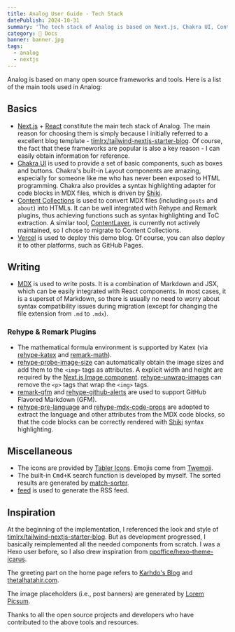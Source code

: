 ```yaml
---
title: Analog User Guide - Tech Stack
datePublish: 2024-10-31
summary: 'The tech stack of Analog is based on Next.js, Chakra UI, Content Collections and many other open source foundations.'
category: 🌈 Docs
banner: banner.jpg
tags:
  - analog
  - nextjs
---
```


Analog is based on many open source frameworks and tools. Here is a list of the main tools used in Analog:

## Basics

- [Next.js](https://nextjs.org/docs) + [React](https://react.dev) constitute the main tech stack of Analog. The main reason for choosing them is simply because I initially referred to a excellent blog template - [timlrx/tailwind-nextjs-starter-blog](https://github.com/timlrx/tailwind-nextjs-starter-blog). Of course, the fact that these frameworks are popular is also a key reason - I can easily obtain information for reference.
- [Chakra UI](https://chakra-ui.com) is used to provide a set of basic components, such as boxes and buttons. Chakra's built-in Layout components are amazing, especially for someone like me who has never been exposed to HTML programming. Chakra also provides a syntax highlighting adapter for code blocks in MDX files, which is driven by [Shiki](https://shiki.style).
- [Content Collections](https://www.content-collections.dev) is used to convert MDX files (including `posts` and `about`) into HTMLs. It can be well integrated with Rehype and Remark plugins, thus achieving functions such as syntax highlighting and ToC extraction. A similar tool, [ContentLayer](https://contentlayer.dev/docs), is currently not actively maintained, so I chose to migrate to Content Collections.
- [Vercel](https://vercel.com) is used to deploy this demo blog. Of course, you can also deploy it to other platforms, such as GitHub Pages.

## Writing

- [MDX](https://mdxjs.com) is used to write posts. It is a combination of Markdown and JSX, which can be easily integrated with React components. In most cases, it is a superset of Markdown, so there is usually no need to worry about syntax compatibility issues during migration (except for changing the file extension from `.md` to `.mdx`).

### Rehype & Remark Plugins

- The mathematical formula environment is supported by Katex (via [rehype-katex](https://www.npmjs.com/package/rehype-katex) and [remark-math](https://www.npmjs.com/package/remark-math)).
- [rehype-probe-image-size](https://www.npmjs.com/package/rehype-probe-image-size) can automatically obtain the image sizes and add them to the `<img>` tags as attributes. A explicit width and height are required by the [Next.js Image component](https://nextjs.org/docs/app/api-reference/components/image). [rehype-unwrap-images](https://www.npmjs.com/package/rehype-unwrap-images) can remove the `<p>` tags that wrap the `<img>` tags.
- [remark-gfm](https://www.npmjs.com/package/remark-gfm) and [rehype-github-alerts](https://www.npmjs.com/package/remark-github-blockquote-alert) are used to support GitHub Flavored Markdown (GFM).
- [rehype-pre-language](https://www.npmjs.com/package/rehype-pre-language) and [rehype-mdx-code-props](https://www.npmjs.com/package/rehype-mdx-code-props) are adopted to extract the language and other attributes from the MDX code blocks, so that the code blocks can be correctly rendered with [Shiki](https://shiki.style) syntax highlighting.

## Miscellaneous

- The icons are provided by [Tabler Icons](https://tabler.io/icons). Emojis come from [Twemoji](https://github.com/jdecked/twemoji).
- The built-in <kbd>Cmd+K</kbd> search function is developed by myself. The sorted results are generated by [match-sorter](https://www.npmjs.com/package/match-sorter).
- [feed](https://github.com/jpmonette/feed) is used to generate the RSS feed.

## Inspiration

At the beginning of the implementation, I referenced the look and style of [timlrx/tailwind-nextjs-starter-blog](https://github.com/timlrx/tailwind-nextjs-starter-blog). But as development progressed, I basically reimplemented all the needed components from scratch. I was a Hexo user before, so I also drew inspiration from [ppoffice/hexo-theme-icarus](https://github.com/ppoffice/hexo-theme-icarus).

The greeting part on the home page refers to [Karhdo's Blog](https://karhdo.dev) and [thetalhatahir.com](https://www.thetalhatahir.com).

The image placeholders (i.e., post banners) are generated by [Lorem Picsum](https://picsum.photos).

Thanks to all the open source projects and developers who have contributed to the above tools and resources.
